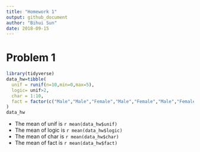 ```yaml
---
title: "Homework 1"
output: github_document
author: "Bihui Sun"
date: 2018-09-15
---
```


# Problem 1
```r
library(tidyverse)
data_hw=tibble(
  unif = runif(n=10,min=0,max=5),
  logic= unif>2,
  char = 1:10,
  fact = factor(c("Male","Male","Female","Male","Female","Male","Female","Female","Female","Male"))
)
data_hw

```



* The mean of unif is `r mean(data_hw$unif)`
* The mean of logic is `r mean(data_hw$logic)`
* The mean of char is `r mean(data_hw$char)`
* The mean of fact is `r mean(data_hw$fact)`
